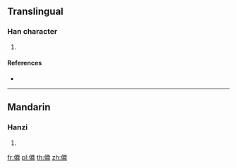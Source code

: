{{character info/new}}
==Translingual==

===Han character===
{{Han char|rn=9|rad=人|as=13|sn=15|four=|canj=OMWQ|ids=⿰亻⿱覀舛}}

# {{defn|Han|sort=人13}}

====References====
* {{Han ref|kx=0118.051|hdz=80008.220|uh=50F2|ud=20722}}

----

==Mandarin==

===Hanzi===
{{cmn-hanzi|pin=[[xian]]|wg=hsien}}

# {{defn|lang=cmn|sort=人13}}

[[fr:僲]]
[[pl:僲]]
[[th:僲]]
[[zh:僲]]